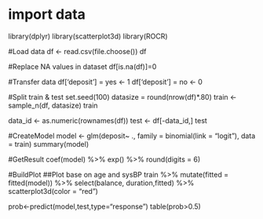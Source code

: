 # import data
library(dplyr)
library(scatterplot3d)
library(ROCR)

#Load data
df <- read.csv(file.choose())
df

#Replace NA values in dataset
df[is.na(df)]=0

#Transfer data
df['deposit'] = yes <- 1
df['deposit'] = no <- 0

#Split train & test
set.seed(100)
datasize = round(nrow(df)*.80) 
train <- sample_n(df, datasize)
train

data_id <- as.numeric(rownames(df)) 
test <- df[-data_id,]
test


#CreateModel
model <- glm(deposit~ ., family = binomial(link = "logit"), data = train)
summary(model)

#GetResult
coef(model) %>% 
  exp() %>% 
  round(digits = 6)

#BuildPlot
##Plot base on age and sysBP
train %>% 
  mutate(fitted = fitted(model)) %>% 
  select(balance, duration,fitted) %>% 
  scatterplot3d(color = "red")
  

prob<-predict(model,test,type="response")
table(prob>0.5)
